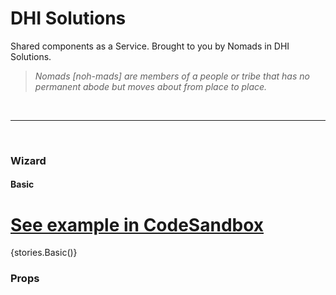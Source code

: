 
<Meta title="Core/Wizard" component={Wizard} />

# DHI Solutions

Shared components as a Service. Brought to you by Nomads in DHI Solutions.

> _Nomads [noh-mads] are members of a people or tribe that has no permanent abode but moves about from place to place._

<br />

---

<br />

### Wizard

#### Basic

# [See example in CodeSandbox](https://codesandbox.io/s/mapbox-basic-6sevr)

<Preview withToolbar>
  <Story name="Basic">{stories.Basic()}</Story>
</Preview>

### Props

<Props of={Wizard} />
